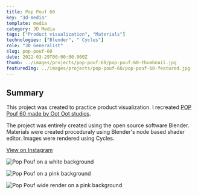 ---
title: Pop Pouf 60
key: "3d-media"
template: media
category: 3D Media
tags: ["Product visualization", "Materials"]
technologies: ["Blender", " Cycles"]
role: "3D Generalist"
slug: pop-pouf-60
date: 2022-03-29T00:00:00.000Z
thumb: ../images/projects/pop-pouf-60/pop-pouf-60-thumbnail.jpg
featuredImg: ../images/projects/pop-pouf-60/pop-pouf-60-featured.jpg
---



<Summary>

## Summary

<Grid2>

This project was created to practice product visualization. I recreated [POP Pouf 60 made by Oot Oot studios](https://oot-oot.com/product/pouf-pop-60-2/?v=a7bdee32cb21).

The project was entirely created using the open source software Blender. Materials were created proceduraly using Blender's node based shader editor. Images were rendered using Cycles.

</Grid2>

<div className="social-links">

<Social>

<a href="https://www.instagram.com/p/Cbr8dhXqFYP/" className="social-icon">

<FaInstagram />

<span>

View on Instagram

</span>

</a>

</Social>

</div>

</Summary>

<Grid2>

<Item>

![Pop Pouf on a white background](../images/projects/pop-pouf-60/pop-pouf-60-4.jpg "Pop pouf 60 on a white background")

</Item>

<Item>

![Pop Pouf on a pink background](../images/projects/pop-pouf-60/pop-pouf-60-2.jpg "Pop pouf 60 on a pink background")

</Item>

</Grid2>

<Spacing />

<Item>

![Pop Pouf wide render on a pink background](../images/projects/pop-pouf-60/pop-pouf-60-3.jpg)

</Item>

<PreFooter />
